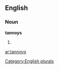 
==English==

===Noun===
'''tannoys'''

# {{plural of|[[tannoy]]}}

[[Category:English plurals]]

[[ar:tannoys]]